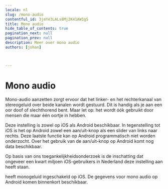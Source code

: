 ```yaml
---
locale: nl
slug: /mono-audio
contentful_id: 3jmYe3LALs8Mj2K41AW1gS
title: Mono audio
hide_table_of_contents: true
pagination_next: null
pagination_prev: null
description: Meer over mono audio
authors: [johan]


	
---
```


# Mono audio

Mono-audio aanzetten zorgt ervoor dat het linker- en het rechterkanaal van stereogeluid over beide kanalen wordt gestuurd. Dit is handig als je aan een oor doof of slechthorend bent. Maar let op: het wordt óók gebruikt door mensen die maar één oortje in hebben.

Deze instelling is zowel op iOS als Android beschikbaar. In tegenstelling tot iOS is het op Android zowel een aan/uit-knop als een slider van links naar rechts. Deze laatste functie kan op Android programmatisch niet worden onderzocht. Over het gebruik van de aan/uit-knop op Android komt nog data beschikbaar.

Op basis van ons toegankelijkheidsonderzoek is de inschatting dat ongeveer een kwart miljoen iOS-gebruikers in Nederland deze instelling aan heeft staan.

<TwoColumnBlock>
  <LeftColumn>
    <ColumnRow>
      <PercentageBlock
        metrics={[
          { title: 'iOS - mono audio metric', key: 'ios-accessibility_is_mono_audio_enabled-true', isPercentage: true }
        ]}
        linkLabel="Meer over monogeluid"
        linkUrl="/nl/stats/mono-audio">
        heeft monogeluid ingeschakeld op iOS.
      </PercentageBlock>
    </ColumnRow>
  </LeftColumn>
  <RightColumn>
    <ColumnRow>
      <TextBlock
        showBackgroundColor={true}>
        De gegevens voor mono audio op Android komen binnenkort beschikbaar. 
        <CustomLink url="/nl/stats/mono-audio" label="Meer over monogeluid" external={false}/>
      </TextBlock>
    </ColumnRow>
  </RightColumn>
</TwoColumnBlock>